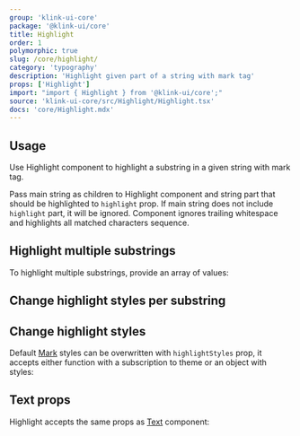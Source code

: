 ```yaml
---
group: 'klink-ui-core'
package: '@klink-ui/core'
title: Highlight
order: 1
polymorphic: true
slug: /core/highlight/
category: 'typography'
description: 'Highlight given part of a string with mark tag'
props: ['Highlight']
import: "import { Highlight } from '@klink-ui/core';"
source: 'klink-ui-core/src/Highlight/Highlight.tsx'
docs: 'core/Highlight.mdx'
---
```



## Usage

Use Highlight component to highlight a substring in a given string with mark tag.

Pass main string as children to Highlight component and string part that should be highlighted to `highlight` prop.
If main string does not include `highlight` part, it will be ignored.
Component ignores trailing whitespace and highlights all matched characters sequence.

<Demo data={HighlightDemos.configurator} />

## Highlight multiple substrings

To highlight multiple substrings, provide an array of values:

<Demo data={HighlightDemos.multiple} />

## Change highlight styles per substring

<Demo data={HighlightDemos.data} />

## Change highlight styles

Default [Mark](/core/mark/) styles can be overwritten with `highlightStyles` prop, it accepts either function with a subscription to theme
or an object with styles:

<Demo data={HighlightDemos.styles} />

## Text props

Highlight accepts the same props as [Text](/core/text/) component:

<Demo data={HighlightDemos.props} />
